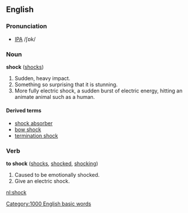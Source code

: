 ==English==
===Pronunciation===
*[[IPA]] /ʃɒk/

===Noun===
'''shock''' ([[shocks]])

# Sudden, heavy impact.
# Something so surprising that it is stunning.
# More fully electric shock, a sudden burst of electric energy, hitting an animate animal such as a human.

====Derived terms====
*[[shock absorber]]
*[[bow shock]]
*[[termination shock]]

===Verb===
'''to shock''' ([[shocks]], [[shocked]], [[shocking]])

# Caused to be emotionally shocked.
# Give an electric shock.

[[Category:1000 English basic words]]

[[nl:shock]]